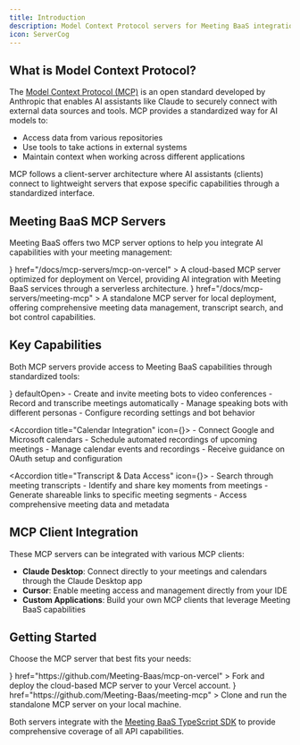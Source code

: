```yaml
---
title: Introduction
description: Model Context Protocol servers for Meeting BaaS integration
icon: ServerCog
---
```


## What is Model Context Protocol?

The [Model Context Protocol (MCP)](https://github.com/anthropics/anthropic-model-context-protocol) is an open standard developed by Anthropic that enables AI assistants like Claude to securely connect with external data sources and tools. MCP provides a standardized way for AI models to:

- Access data from various repositories
- Use tools to take actions in external systems
- Maintain context when working across different applications

MCP follows a client-server architecture where AI assistants (clients) connect to lightweight servers that expose specific capabilities through a standardized interface.

## Meeting BaaS MCP Servers

Meeting BaaS offers two MCP server options to help you integrate AI capabilities with your meeting management:

<Cards>
  <Card
    title="MCP on Vercel"
    icon={<Cloud className="text-blue-400" />}
    href="/docs/mcp-servers/mcp-on-vercel"
  >
    A cloud-based MCP server optimized for deployment on Vercel, providing AI
    integration with Meeting BaaS services through a serverless architecture.
  </Card>
  <Card
    title="Meeting MCP"
    icon={<Server className="text-green-400" />}
    href="/docs/mcp-servers/meeting-mcp"
  >
    A standalone MCP server for local deployment, offering comprehensive meeting
    data management, transcript search, and bot control capabilities.
  </Card>
</Cards>

## Key Capabilities

Both MCP servers provide access to Meeting BaaS capabilities through standardized tools:

<Accordions>
  <Accordion title="Meeting Management" icon={<VideoIcon />} defaultOpen>
    - Create and invite meeting bots to video conferences - Record and
    transcribe meetings automatically - Manage speaking bots with different
    personas - Configure recording settings and bot behavior
  </Accordion>

  <Accordion title="Calendar Integration" icon={<Calendar />}>
    - Connect Google and Microsoft calendars - Schedule automated recordings of
    upcoming meetings - Manage calendar events and recordings - Receive guidance
    on OAuth setup and configuration
  </Accordion>

  <Accordion title="Transcript & Data Access" icon={<FileText />}>
    - Search through meeting transcripts - Identify and share key moments from
    meetings - Generate shareable links to specific meeting segments - Access
    comprehensive meeting data and metadata
  </Accordion>
</Accordions>

## MCP Client Integration

These MCP servers can be integrated with various MCP clients:

- **Claude Desktop**: Connect directly to your meetings and calendars through the Claude Desktop app
- **Cursor**: Enable meeting access and management directly from your IDE
- **Custom Applications**: Build your own MCP clients that leverage Meeting BaaS capabilities

## Getting Started

Choose the MCP server that best fits your needs:

<Cards>
  <Card
    title="Deploy to Vercel"
    icon={<ExternalLink />}
    href="https://github.com/Meeting-Baas/mcp-on-vercel"
  >
    Fork and deploy the cloud-based MCP server to your Vercel account.
  </Card>
  <Card
    title="Run Locally"
    icon={<Terminal />}
    href="https://github.com/Meeting-Baas/meeting-mcp"
  >
    Clone and run the standalone MCP server on your local machine.
  </Card>
</Cards>

Both servers integrate with the [Meeting BaaS TypeScript SDK](/docs/typescript-sdk) to provide comprehensive coverage of all API capabilities.
